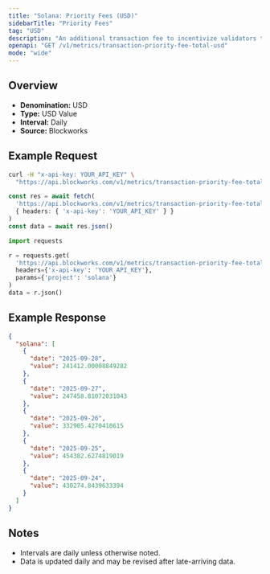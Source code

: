 ```yaml
---
title: "Solana: Priority Fees (USD)"
sidebarTitle: "Priority Fees"
tag: "USD"
description: "An additional transaction fee to incentivize validators to prioritize and execute transactions."
openapi: "GET /v1/metrics/transaction-priority-fee-total-usd"
mode: "wide"
---
```


## Overview

- **Denomination:** USD
- **Type:** USD Value
- **Interval:** Daily
- **Source:** Blockworks

## Example Request

<CodeGroup>

```bash cURL
curl -H "x-api-key: YOUR_API_KEY" \
  "https://api.blockworks.com/v1/metrics/transaction-priority-fee-total-usd?project=solana"
```

```typescript TypeScript
const res = await fetch(
  'https://api.blockworks.com/v1/metrics/transaction-priority-fee-total-usd?project=solana',
  { headers: { 'x-api-key': 'YOUR_API_KEY' } }
)
const data = await res.json()
```

```python Python
import requests

r = requests.get(
  'https://api.blockworks.com/v1/metrics/transaction-priority-fee-total-usd',
  headers={'x-api-key': 'YOUR_API_KEY'},
  params={'project': 'solana'}
)
data = r.json()
```

</CodeGroup>

## Example Response

```json
{
  "solana": [
    {
      "date": "2025-09-28",
      "value": 241412.00008849282
    },
    {
      "date": "2025-09-27",
      "value": 247458.81072031043
    },
    {
      "date": "2025-09-26",
      "value": 332905.4270410615
    },
    {
      "date": "2025-09-25",
      "value": 454382.6274819019
    },
    {
      "date": "2025-09-24",
      "value": 430274.8439633394
    }
  ]
}
```

## Notes
- Intervals are daily unless otherwise noted.
- Data is updated daily and may be revised after late-arriving data.